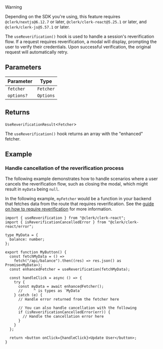 > [!WARNING]
>
> Depending on the SDK you're using, this feature requires `@clerk/nextjs@6.12.7` or later, `@clerk/clerk-react@5.25.1` or later, and `@clerk/clerk-js@5.57.1` or later.

The `useReverification()` hook is used to handle a session's reverification flow. If a request requires reverification, a modal will display, prompting the user to verify their credentials. Upon successful verification, the original request will automatically retry.

## Parameters

| Parameter  | Type      |
| ---------- | --------- |
| `fetcher`  | `Fetcher` |
| `options?` | `Options` |

## Returns

`UseReverificationResult`\<`Fetcher`\>

The `useReverification()` hook returns an array with the "enhanced" fetcher.

## Example

### Handle cancellation of the reverification process

The following example demonstrates how to handle scenarios where a user cancels the reverification flow, such as closing the modal, which might result in `myData` being `null`.

In the following example, `myFetcher` would be a function in your backend that fetches data from the route that requires reverification. See the [guide on how to require reverification](/docs/guides/reverification) for more information.

```tsx {{ filename: 'src/components/MyButton.tsx' }}
import { useReverification } from "@clerk/clerk-react";
import { isReverificationCancelledError } from "@clerk/clerk-react/error";

type MyData = {
  balance: number;
};

export function MyButton() {
  const fetchMyData = () =>
    fetch("/api/balance").then((res) => res.json() as Promise<MyData>);
  const enhancedFetcher = useReverification(fetchMyData);

  const handleClick = async () => {
    try {
      const myData = await enhancedFetcher();
      //     ^ is types as `MyData`
    } catch (e) {
      // Handle error returned from the fetcher here

      // You can also handle cancellation with the following
      if (isReverificationCancelledError(err)) {
        // Handle the cancellation error here
      }
    }
  };

  return <button onClick={handleClick}>Update User</button>;
}
```
